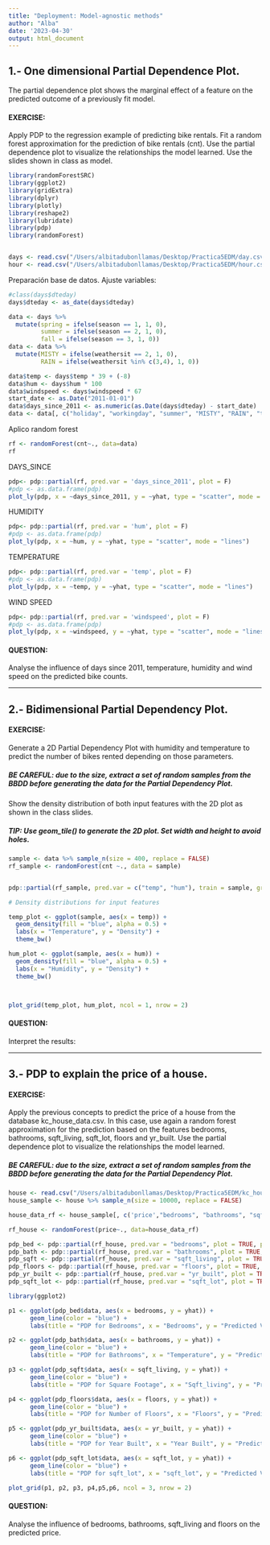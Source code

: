 ```yaml
---
title: "Deployment: Model-agnostic methods"
author: "Alba"
date: '2023-04-30'
output: html_document
---
```


## 1.- One dimensional Partial Dependence Plot.
The partial dependence plot shows the marginal effect of a feature on the predicted outcome of a previously fit model. 
 
#### EXERCISE:
Apply PDP to the regression example of predicting bike rentals. Fit a random forest approximation for the prediction of bike rentals (cnt). Use the partial dependence plot to visualize the relationships the model learned. Use the slides shown in class as model.  


```r
library(randomForestSRC)
library(ggplot2)
library(gridExtra)
library(dplyr)
library(plotly)
library(reshape2)
library(lubridate)
library(pdp)
library(randomForest)


days <- read.csv("/Users/albitadubonllamas/Desktop/Practica5EDM/day.csv", row.names = 1)
hour <- read.csv("/Users/albitadubonllamas/Desktop/Practica5EDM/hour.csv")
```


Preparación base de datos. Ajuste variables:

```r
#class(days$dteday)
days$dteday <- as_date(days$dteday)

data <- days %>% 
  mutate(spring = ifelse(season == 1, 1, 0),
         summer = ifelse(season == 2, 1, 0),
         fall = ifelse(season == 3, 1, 0))
data <- data %>% 
  mutate(MISTY = ifelse(weathersit == 2, 1, 0),
         RAIN = ifelse(weathersit %in% c(3,4), 1, 0))

data$temp <- days$temp * 39 + (-8)
data$hum <- days$hum * 100
data$windspeed <- days$windspeed * 67
start_date <- as.Date("2011-01-01")
data$days_since_2011 <- as.numeric(as.Date(days$dteday) - start_date)
data <- data[, c("holiday", "workingday", "summer", "MISTY", "RAIN", "temp", "fall", "hum", "windspeed", "days_since_2011", "cnt")]
```


Aplico random forest
```r
rf <- randomForest(cnt~., data=data)
rf
```

DAYS_SINCE

```r
pdp<- pdp::partial(rf, pred.var = 'days_since_2011', plot = F)
#pdp <- as.data.frame(pdp)
plot_ly(pdp, x = ~days_since_2011, y = ~yhat, type = "scatter", mode = "lines")
```


HUMIDITY

```r
pdp<- pdp::partial(rf, pred.var = 'hum', plot = F)
#pdp <- as.data.frame(pdp)
plot_ly(pdp, x = ~hum, y = ~yhat, type = "scatter", mode = "lines")
```

TEMPERATURE

```r
pdp<- pdp::partial(rf, pred.var = 'temp', plot = F)
#pdp <- as.data.frame(pdp)
plot_ly(pdp, x = ~temp, y = ~yhat, type = "scatter", mode = "lines")
```

WIND SPEED

```r
pdp<- pdp::partial(rf, pred.var = 'windspeed', plot = F)
#pdp <- as.data.frame(pdp)
plot_ly(pdp, x = ~windspeed, y = ~yhat, type = "scatter", mode = "lines")
```

#### QUESTION:
Analyse the influence of days since 2011, temperature, humidity and wind speed on the predicted bike counts.


-------------------------------------------------------------------------------

## 2.- Bidimensional Partial Dependency Plot.

#### EXERCISE:
Generate a 2D Partial Dependency Plot with humidity and temperature to predict the number of bikes rented depending on those parameters.

##### BE CAREFUL: due to the size, extract a set of random samples from the BBDD before generating the data for the Partial Dependency Plot. 

Show the density distribution of both input features with the 2D plot as shown in the class slides. 

##### TIP: Use geom_tile() to generate the 2D plot. Set width and height to avoid holes. 


```r

sample <- data %>% sample_n(size = 400, replace = FALSE)
rf_sample <- randomForest(cnt ~., data = sample)


pdp::partial(rf_sample, pred.var = c("temp", "hum"), train = sample, grid.resolution = 20, plot=T)
```

```r

# Density distributions for input features

temp_plot <- ggplot(sample, aes(x = temp)) + 
  geom_density(fill = "blue", alpha = 0.5) +
  labs(x = "Temperature", y = "Density") +
  theme_bw()

hum_plot <- ggplot(sample, aes(x = hum)) + 
  geom_density(fill = "blue", alpha = 0.5) +
  labs(x = "Humidity", y = "Density") +
  theme_bw()



plot_grid(temp_plot, hum_plot, ncol = 1, nrow = 2)

```


#### QUESTION:
Interpret the results:


-------------------------------------------------------------------------------


## 3.- PDP to explain the price of a house.

#### EXERCISE:
Apply the previous concepts to predict the price of a house from the database kc_house_data.csv. In this case, use again a random forest approximation for the prediction based on the features bedrooms, bathrooms, sqft_living, sqft_lot, floors and yr_built. Use the partial dependence plot to visualize the relationships the model learned.

##### BE CAREFUL: due to the size, extract a set of random samples from the BBDD before generating the data for the Partial Dependency Plot. 

```r
house <- read.csv("/Users/albitadubonllamas/Desktop/Practica5EDM/kc_house_data.csv")
house_sample <- house %>% sample_n(size = 10000, replace = FALSE)
```


```r
house_data_rf <- house_sample[, c('price',"bedrooms", "bathrooms", "sqft_living", "sqft_lot", "floors", "yr_built")]

rf_house <- randomForest(price~., data=house_data_rf)
```


```r
pdp_bed <- pdp::partial(rf_house, pred.var = "bedrooms", plot = TRUE, plot.engine = "ggplot2") + ylab("Price")
pdp_bath <- pdp::partial(rf_house, pred.var = "bathrooms", plot = TRUE, plot.engine = "ggplot2") + ylab("Price") + scale_y_continuous(labels = scales::number_format(scale = 1, big.mark = ""))
pdp_sqft <- pdp::partial(rf_house, pred.var = "sqft_living", plot = TRUE,plot.engine = "ggplot2") + ylab("Price")
pdp_floors <- pdp::partial(rf_house, pred.var = "floors", plot = TRUE, plot.engine = "ggplot2") + ylab("Price")
pdp_yr_built <- pdp::partial(rf_house, pred.var = "yr_built", plot = TRUE, plot.engine = "ggplot2") + ylab("Price")
pdp_sqft_lot <- pdp::partial(rf_house, pred.var = "sqft_lot", plot = TRUE, plot.engine = "ggplot2") + ylab("Price")
```

```r
library(ggplot2)

p1 <- ggplot(pdp_bed$data, aes(x = bedrooms, y = yhat)) + 
      geom_line(color = "blue") +
      labs(title = "PDP for Bedrooms", x = "Bedrooms", y = "Predicted Value")

p2 <- ggplot(pdp_bath$data, aes(x = bathrooms, y = yhat)) + 
      geom_line(color = "blue") +
      labs(title = "PDP for Bathrooms", x = "Temperature", y = "Predicted Value")

p3 <- ggplot(pdp_sqft$data, aes(x = sqft_living, y = yhat)) + 
      geom_line(color = "blue") +
      labs(title = "PDP for Square Footage", x = "Sqft_living", y = "Predicted Value")

p4 <- ggplot(pdp_floors$data, aes(x = floors, y = yhat)) + 
      geom_line(color = "blue") +
      labs(title = "PDP for Number of Floors", x = "Floors", y = "Predicted Value")

p5 <- ggplot(pdp_yr_built$data, aes(x = yr_built, y = yhat)) + 
      geom_line(color = "blue") +
      labs(title = "PDP for Year Built", x = "Year Built", y = "Predicted Value")

p6 <- ggplot(pdp_sqft_lot$data, aes(x = sqft_lot, y = yhat)) + 
      geom_line(color = "blue") +
      labs(title = "PDP for sqft_lot", x = "sqft_lot", y = "Predicted Value")

plot_grid(p1, p2, p3, p4,p5,p6, ncol = 3, nrow = 2)

```




#### QUESTION:
Analyse the influence of bedrooms, bathrooms, sqft_living and floors on the predicted price.



